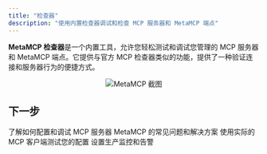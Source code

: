 ```yaml
---
title: "检查器"
description: "使用内置检查器调试和检查 MCP 服务器和 MetaMCP 端点"
---
```


**MetaMCP 检查器**是一个内置工具，允许您轻松测试和调试您管理的 MCP 服务器和 MetaMCP 端点。它提供与官方 MCP 检查器类似的功能，提供了一种验证连接和服务器行为的便捷方式。

<div align="center">
  <img src="/images/metamcp_screenshot.png" alt="MetaMCP 截图" style={{ width: "100%", maxWidth: "800px", margin: "2rem 0", borderRadius: "8px", boxShadow: "0 4px 6px rgba(0, 0, 0, 0.1)" }} />
</div>

## 下一步

<CardGroup cols={2}>
  <Card title="MCP 服务器" icon="server" href="/concepts/mcp-servers">
    了解如何配置和调试 MCP 服务器
  </Card>
  
  <Card title="故障排除指南" icon="wrench" href="/integrations/troubleshooting">
    MetaMCP 的常见问题和解决方案
  </Card>
  
  <Card title="集成测试" icon="plug" href="/integrations/cursor">
    使用实际的 MCP 客户端测试您的配置
  </Card>
  
  <Card title="性能监控" icon="chart-line" href="/configuration/monitoring">
    设置生产监控和告警
  </Card>
</CardGroup> 